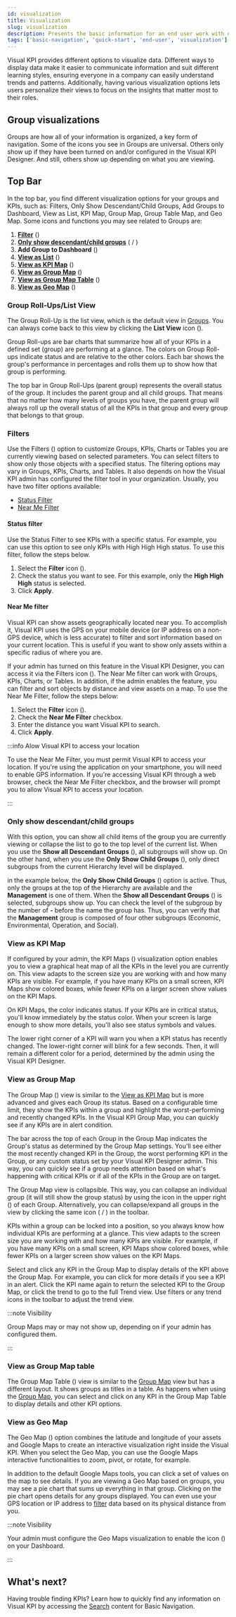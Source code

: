 ```yaml
---
id: visualization
title: Visualization
slug: visualization
description: Presents the basic information for an end user work with different KPI views in Transpara's Visual KPIs software.
tags: ['basic-navigation', 'quick-start', 'end-user', 'visualization']
---
```



Visual KPI provides different options to visualize data. Different ways to display data make it easier to communicate information and suit different learning styles, ensuring everyone in a company can easily understand trends and patterns. Additionally, having various visualization options lets users personalize their views to focus on the insights that matter most to their roles. 

## Group visualizations 

Groups are how all of your information is organized, a key form of navigation. Some of the icons you see in Groups are universal. Others only show up if they have been turned on and/or configured in the Visual KPI Designer. And still, others show up depending on what you are viewing.

## Top Bar 

In the top bar, you find different visualization options for your groups and KPIs, such as: Filters, Only Show Descendant/Child Groups, Add Groups to Dashboard, View as List, KPI Map, Group Map, Group Table Map, and Geo Map. Some icons and functions you may see related to Groups are: 

1. [**Filter**](/docs/end-user/basic-navigation/visualization/#filters) (<SvgFont icon="184"/>)
2. [**Only show descendant/child groups**](/docs/end-user/basic-navigation/visualization/#only-show-descendantchild-groups) (<SvgFont icon="207"/> / <SvgFont icon="208"/>)
3. **Add Group to Dashboard** (<SvgFont icon="115"/>)
4. [**View as List**](/docs/end-user/basic-navigation/visualization/#group-roll-upslist-view) (<SvgFont icon="206"/>)
5. [**View as KPI Map**](/docs/end-user/basic-navigation/visualization/#view-as-kpi-map) (<SvgFont icon="5"/>)
6. [**View as Group Map**](/docs/end-user/basic-navigation/visualization/#view-as-group-map) (<SvgFont icon="141"/>)
7. [**View as Group Map Table**](/docs/end-user/basic-navigation/visualization/#view-as-group-map-table) (<SvgFont icon="21"/>)
8. [**View as Geo Map**](/docs/end-user/basic-navigation/visualization/#view-as-geo-map) (<SvgFont icon="264"/>)

<StylizedImage
  imgURL="img/docs/end-user/basic-navigation/visualization/basicnavigation-groups-visualization-options.png"
  alt="Menu options"
/>

### Group Roll-Ups/List View

The Group Roll-Up is the list view, which is the default view in [Groups](/docs/end-user/basic-navigation/groups). You can always come back to this view by clicking the **List View** icon (<SvgFont icon="206"/>).

<StylizedImage
  imgURL="img/docs/end-user/basic-navigation/visualization/basicnavigation-groups-rollup.png"
  alt="List View"
/>

Group Roll-ups are bar charts that summarize how all of your KPIs in a defined set (group) are performing at a glance. The colors on Group Roll-ups indicate status and are relative to the other colors. Each bar shows the group's performance in percentages and rolls them up to show how that group is performing. 

The top bar in Group Roll-Ups (parent group) represents the overall status of the group. It includes the parent group and all child groups. That means that no matter how many levels of groups you have, the parent group will always roll up the overall status of all the KPIs in that group and every group that belongs to that group.

### Filters

Use the Filters (<SvgFont icon="184"/>) option to customize Groups, KPIs, Charts or Tables you are currently viewing based on selected parameters. You can select filters to show only those objects with a specified status. The filtering options may vary in Groups, KPIs, Charts, and Tables. It also depends on how the Visual KPI admin has configured the filter tool in your organization. Usually, you have two filter options available:

- [Status Filter ](/docs/end-user/basic-navigation/visualization/#status-filter)
- [Near Me Filter](/docs/end-user/basic-navigation/visualization/#near-me-filter)

#### Status filter

Use the Status Filter to see KPIs with a specific status. For example, you can use this option to see only KPIs with High High High status. To use this filter, follow the steps below.

1. Select the **Filter** icon (<SvgFont icon="184"/>).
2. Check the status you want to see. For this example, only the **High High High** status is selected.
3. Click **Apply**.

<StylizedImage
  imgURL="img/docs/end-user/basic-navigation/visualization/basicvisualization-filter.gif"
  alt="Menu options"
/>

#### Near Me filter

Visual KPI can show assets geographically located near you. To accomplish it, Visual KPI uses the GPS on your mobile device (or IP address on a non-GPS device, which is less accurate) to filter and sort information based on your current location. This is useful if you want to show only assets within a specific radius of where you are. 

If your admin has turned on this feature in the Visual KPI Designer, you can access it via the Filters icon (<SvgFont icon="184"/>). The Near Me filter can work with Groups, KPIs, Charts, or Tables. In addition, if the admin enables the feature, you can filter and sort objects by distance and view assets on a map. To use the Near Me Filter, follow the steps below:

1. Select the **Filter** icon (<SvgFont icon="184"/>).
2. Check the **Near Me Filter** checkbox.
3. Enter the distance you want Visual KPI to search.
3. Click **Apply**.

<StylizedImage
  imgURL="img/docs/end-user/basic-navigation/visualization/basicvisualization-near-me.png"
  alt="Near Me Filter"
/>

:::info Alow Visual KPI to access your location

To use the Near Me Filter, you must permit Visual KPI to access your location. If you're using the application on your smartphone, you will need to enable GPS information. If you're accessing Visual KPI through a web browser, check the Near Me Filter checkbox, and the browser will prompt you to allow Visual KPI to access your location.

:::

### Only show descendant/child groups

With this option, you can show all child items of the group you are currently viewing or collapse the list to go to the top level of the current list. When you use the **Show all Descendant Groups** (<SvgFont icon="208"/>), all subgroups will show up. On the other hand, when you use the **Only Show Child Groups** (<SvgFont icon="207"/>), only direct subgroups from the current Hierarchy level will be displayed.

in the example below, the **Only Show Child Groups** (<SvgFont icon="207"/>) option is active. Thus, only the groups at the top of the Hierarchy are available and the **Management** is one of them. When the **Show all Descendant Groups** (<SvgFont icon="208"/>) is selected, subgroups show up. You can check the level of the subgroup by the number of **-** before the name the group has. Thus, you can verify that the **Management** group is composed of four other subgroups (Economic, Environmental, Operation, and Social).

<StylizedImage
  imgURL="img/docs/end-user/basic-navigation/visualization/basicvisualization-childgroups.gif"
  alt="Childgroups visualization"
/>

### View as KPI Map

If configured by your admin, the KPI Maps (<SvgFont icon="5"/>) visualization option enables you to view a graphical heat map of all the KPIs in the level you are currently on. This view adapts to the screen size you are working with and how many KPIs are visible. For example, if you have many KPIs on a small screen, KPI Maps show colored boxes, while fewer KPIs on a larger screen show values on the KPI Maps. 

On KPI Maps, the color indicates status. If your KPIs are in critical status, you'll know immediately by the status color. When your screen is large enough to show more details, you'll also see status symbols and values. 

The lower right corner of a KPI will warn you when a KPI status has recently changed. The lower-right corner will blink for a few seconds. Then, it will remain a different color for a period, determined by the admin using the Visual KPI Designer. 

<StylizedImage
  imgURL="img/docs/end-user/basic-navigation/visualization/basicnavigation-kpimap.png"
  alt=""
/>

### View as Group Map

The Group Map (<SvgFont icon="141"/>) view is similar to the [View as KPI Map](/docs/end-user/basic-navigation/visualization/#view-as-kpi-map) but is more advanced and gives each Group its status. Based on a configurable time limit, they show the KPIs within a group and highlight the worst-performing and recently changed KPIs. In the Visual KPI Group Map, you can quickly see if any KPIs are in alert condition. 

The bar across the top of each Group in the Group Map indicates the Group's status as determined by the Group Map settings. You'll see either the most recently changed KPI in the Group, the worst performing KPI in the Group, or any custom status set by your Visual KPI Designer admin. This way, you can quickly see if a group needs attention based on what's happening with critical KPIs or if all of the KPIs in the Group are on target. 

<StylizedImage
  imgURL="img/docs/end-user/basic-navigation/visualization/basicvisualization-visualization-groupmap.gif"
  alt=""
/>

The Group Map view is collapsible. This way, you can collapse an individual group (it will still show the group status) by using the icon in the upper right (<SvgFont icon="139"/>) of each Group. Alternatively, you can collapse/expand all groups in the view by clicking the same icon (<SvgFont icon="140"/> / <SvgFont icon="139"/>) in the toolbar. 

KPIs within a group can be locked into a position, so you always know how individual KPIs are performing at a glance. This view adapts to the screen size you are working with and how many KPIs are visible. For example, if you have many KPIs on a small screen, KPI Maps show colored boxes, while fewer KPIs on a larger screen show values on the KPI Maps.

Select and click any KPI in the Group Map to display details of the KPI above the Group Map. For example, you can click for more details if you see a KPI in an alert. Click the KPI name again to return the selected KPI to the Group Map, or click the trend to go to the full Trend view. Use filters or any trend icons in the toolbar to adjust the trend view. 

:::note Visibility

Group Maps may or may not show up, depending on if your admin has configured them. 

:::

### View as Group Map table

The Group Map Table (<SvgFont icon="21"/>) view is similar to the [Group Map](/docs/end-user/basic-navigation/visualization/#view-as-group-map) view but has a different layout. It shows groups as titles in a table. As happens when using the [Group Map](/docs/end-user/basic-navigation/visualization/#view-as-group-map), you can select and click on any KPI in the Group Map Table to display details and other KPI options.

<StylizedImage
  imgURL="img/docs/end-user/basic-navigation/visualization/basicvisualization-visualization-groupmaptable.gif"
  alt="View KPIs using the Group Map Table "
/>

### View as Geo Map

The Geo Map (<SvgFont icon="264"/>) option combines the latitude and longitude of your assets and Google Maps to create an interactive visualization right inside the Visual KPI. When you select the Geo Map, you can use the Google Maps interactive functionalities to zoom, pivot, or rotate, for example. 

In addition to the default Google Maps tools, you can click a set of values on the map to see details. If you are viewing a Geo Map based on groups, you may see a pie chart that sums up everything in that group. Clicking on the pie chart opens details for any groups displayed. You can even use your GPS location or IP address to [filter](/docs/end-user/basic-navigation/visualization/#near-me-filter) data based on its physical distance from you. 

<StylizedImage
  imgURL="img/docs/end-user/basic-navigation/visualization/basicvisualization-visualization-geomap.gif"
  alt="Geo Map visualization option"
/>

:::note Visibility

Your admin must configure the Geo Maps visualization to enable the icon (<SvgFont icon="264"/>) on your Dashboard. 

:::

## What's next? 

Having trouble finding KPIs? Learn how to quickly find any information on Visual KPI by accessing the [Search](/docs/end-user/basic-navigation/search) content for Basic Navigation.

